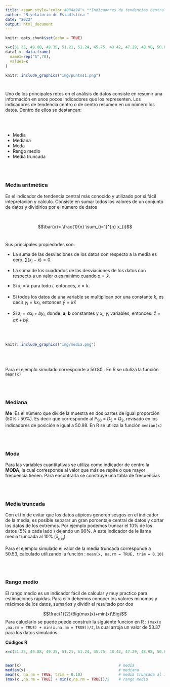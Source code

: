 ```yaml
---
title: <span style="color:#034a94"> **Indicadores de tendencias central**</span>
author: "Nivelatorio de Estadística "
date: "2022"
output: html_document
---
```


```r
knitr::opts_chunk$set(echo = TRUE)

x=c(51.35, 49.88, 49.35, 51.21, 51.24, 45.75, 48.42, 47.29, 48.98, 50.06, 50.94, 45.41, 55.69, 48.90, 56.00, 44.72, 56.89, 46.61, 53.25, 48.46, 49.74, 45.03, 63.02, 50.96, 50.43, 51.19, 53.45, 52.10, 49.61, 45.89, 49.76, 42.30, 53.48, 54.71, 53.48, 56.67, 44.38, 51.18, 51.06, 54.96, 64.44, 51.85, 45.33, 62.74, 43.84, 51.32, 53.70, 51.00, 52.86, 43.06, 43.63, 51.24, 52.84, 49.19, 49.56, 49.56, 51.49, 55.31, 46.74, 47.62, 51.85, 58.90, 50.80, 43.39, 48.54, 52.72, 44.82, 52.49, 58.43, 52.91)
data1 <- data.frame(
  name1=rep("A",70),
  value1=x
)


```

```r
knitr::include_graphics("img/puntos1.png")




```

Uno de los principales retos en el análisis de datos consiste en resumir una información en unos pocos indicadores que los representen. Los indicadores de tendencia centro o de centro resumen en un número los datos. Dentro de ellos se destancan:

 <br/> <br/>
 
* Media
* Mediana
* Moda
* Rango medio
* Media truncada

 <br/> <br/>
 

### **Media aritmética** 

Es el indicador de tendencia central más conocido y utilizado por si fácil intepretación y calculo. Consiste en sumar todos los valores de un conjunto de datos y dividirlos por el número de datos

 <br/>
 
$$\bar{x}= \frac{1}{n} \sum_{i=1}^{n} x_{i}$$
 <br/>
 
Sus principales propiedades son:

+ La suma de las desviaciones de los datos con respecto a la media es cero. $\sum (x_{i}-\bar{x})=0$.

+ La suma de los cuadrados de las desviaciones de los datos con respecto a un valor $a$ es mínimo cuando $a=\bar{x}$.

+ Si $x_{i}=k$ para todo $i$, entonces, $\bar{x}=k$.

+ Si todos los datos de una variable se multiplican por una constante $k$, es decir $y_{i}=kx_{i}$, entonces $\bar{y}=k\bar{x}$

+ Si $z_{i}=a x_{i}+b y_{i}$, donde: **a**, **b** constantes y $x_{i}$, $y_{i}$ variables, entonces: $\bar{z}=a\bar{x}+b\bar{y}$. 

 <br/> <br/>
 

```r
knitr::include_graphics("img/media.png")
```
</br></br>

Para el ejemplo simulado corresponde a  50.80 . En R se utuliza la función `mean(x)`

 <br/> <br/>

### **Mediana** 

**Me** :Es el número que divide la muestra en dos partes de igual proporción (50% : 50%). Es decir que corresponde al $P_{50}$ = $D_{5}$ = $Q_{2}$, revisado en los indicadores de posición e igual a 50.98.  En R se utiliza la función `median(x)`  

 <br/> <br/>
 

### **Moda** 

Para las variables cuantitativas se utiliza como indicador de centro la **MODA**, la cual corresponde al valor que más se repite o que mayor frecuencia tienen. Para encontrarla se construye una tabla de frecuencias


 <br/> <br/>
 
### **Media truncada**

Con el fin de evitar que los datos atípicos generen sesgos en el indicador de la media, es posible separar un gran porcentaje central de datos y cortar los datos de los extremos. Por ejemplo podemos truncar el 10% de los datos (5% a cada lado ) dejando un  90%.   A este indicador de le llama media truncada al 10%  ($\bar{x}_{_{0.10}}$)

Para el ejemplo simulado el valor de la media truncada corresponde a 50.53, calculado utilizando la función : `mean(x, na.rm = TRUE, trim = 0.10)`

 <br/> <br/>

 
### **Rango medio**  

El rango medio es un indicador fácil de calcular y muy practico para estimaciones rápidas. Para ello debemos conocer los valores mínomos y máximos de los datos, sumarlos y dividir el resultado por dos


$$\frac{1}{2}\Big(max(x)+min(x)\Big)$$
Para caluclarlo se puede puede construir la siguiente funcion en R : `(max(x ,na.rm = TRUE) + min(x,na.rm = TRUE))/2 `, la cual arroja un valor de 53.37 para los datos simulados



**Códigos R**

```r
x=c(51.35, 49.88, 49.35, 51.21, 51.24, 45.75, 48.42, 47.29, 48.98, 50.06, 50.94, 45.41, 55.69, 48.90, 56.00, 44.72, 56.89, 46.61, 53.25, 48.46, 49.74, 45.03, 63.02, 50.96, 50.43, 51.19, 53.45, 52.10, 49.61, 45.89, 49.76, 42.30, 53.48, 54.71, 53.48, 56.67, 44.38, 51.18, 51.06, 54.96, 64.44, 51.85, 45.33, 62.74, 43.84, 51.32, 53.70, 51.00, 52.86, 43.06, 43.63, 51.24, 52.84, 49.19, 49.56, 49.56, 51.49, 55.31, 46.74, 47.62, 51.85, 58.90, 50.80, 43.39, 48.54, 52.72, 44.82, 52.49, 58.43, 52.91)


mean(x)                                           # media
median(x)                                         # mediana 
mean(x, na.rm = TRUE, trim = 0.10)                # media truncada al 10%
(max(x ,na.rm = TRUE) + min(x,na.rm = TRUE))/2    # rango medio 
```





